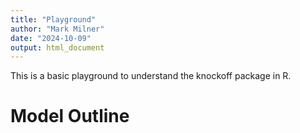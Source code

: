 ```yaml
---
title: "Playground"
author: "Mark Milner"
date: "2024-10-09"
output: html_document
---
```


This is a basic playground to understand the knockoff package in R.

# Model Outline 

```r

```

